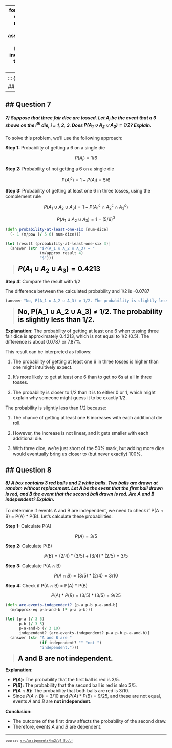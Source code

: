 
---
format:
  html: {toc: true, toc-depth: 3, theme: cosmo, number-sections: false, output-file: assignments.hw2.q7_8.html}
fontsize: 0.9em
code-block-background: true
include-in-header: {text: '<link rel = "icon" href = "data:," />'}
toc-title-numbers: false
number-depth: 0

---
<style></style><style>.printedClojure .sourceCode {
  background-color: transparent;
  border-style: none;
}
</style><style>.clay-limit-image-width .clay-image {max-width: 100%}
.clay-side-by-side .sourceCode {margin: 0}
.clay-side-by-side {margin: 1em 0}
</style>
<script src="assignments.hw2.q7_8_files/md-default0.js" type="text/javascript"></script><script src="assignments.hw2.q7_8_files/md-default1.js" type="text/javascript"></script><script src="assignments.hw2.q7_8_files/katex2.js" type="text/javascript"></script><link href="https://cdn.jsdelivr.net/npm/katex@0.16.10/dist/katex.min.css" rel="stylesheet" type="text/css" />

::: {.sourceClojure}
```clojure
(ns assignments.hw2.q7-8
  (:require
    [assignments.hw2.utils :refer :all]
    [fastmath.core :as m]))
```
:::


## Question 7 to 8
---

## Question 7
---

#### *7) Suppose that three fair dice are tossed. Let $A_i$ be the event that a 6 shows on the $i^{th}$ die, i = 1, 2, 3. Does $P(A_1 ∪ A_2 ∪ A_3) = 1/2$? Explain.*

To solve this problem, we'll use the following approach:

**Step 1:** Probability of getting a 6 on a single die

$$P(A_i) = 1/6$$

**Step 2:** Probability of not getting a 6 on a single die

$$P(A_i^c) = 1 - P(A_i) = 5/6$$

**Step 3:** Probability of getting at least one 6 in three tosses, using the complement rule

$$P(A_1 ∪ A_2 ∪ A_3) = 1 - P(A_1^c ∩ A_2^c ∩ A_3^c)$$

$$P(A_1 ∪ A_2 ∪ A_3) = 1 - (5/6)^3$$


::: {.sourceClojure}
```clojure
(defn probability-at-least-one-six [num-dice]
  (- 1 (m/pow (/ 5 6) num-dice)))
```
:::



::: {.sourceClojure}
```clojure
(let [result (probability-at-least-one-six 3)]
  (answer (str "$P(A_1 ∪ A_2 ∪ A_3) = "
               (m/approx result 4)
               "$")))
```
:::


> <span style="color: black; font-size: 1.5em;">**$P(A_1 ∪ A_2 ∪ A_3) = 0.4213$**</span>

**Step 4:** Compare the result with 1/2

The difference between the calculated probability and 1/2 is -0.0787


::: {.sourceClojure}
```clojure
(answer "No, P(A_1 ∪ A_2 ∪ A_3) ≠ 1/2. The probability is slightly less than 1/2.")
```
:::


> <span style="color: black; font-size: 1.5em;">**No, P(A_1 ∪ A_2 ∪ A_3) ≠ 1/2. The probability is slightly less than 1/2.**</span>

**Explanation:**
 The probability of getting at least one 6 when tossing three fair dice is approximately 0.4213, which is not equal to 1/2 (0.5). The difference is about 0.0787 or 7.87%.

 This result can be interpreted as follows:
     
 1. The probability of getting at least one 6 in three tosses is higher than one might intuitively expect.
 
 2. It's more likely to get at least one 6 than to get no 6s at all in three tosses.
 
 3. The probability is closer to 1/2 than it is to either 0 or 1, which might explain why someone might guess it to be exactly 1/2.

The probability is slightly less than 1/2 because:

 1. The chance of getting at least one 6 increases with each additional die roll.
 
 2. However, the increase is not linear, and it gets smaller with each additional die.
 
 3. With three dice, we're just short of the 50% mark, but adding more dice would eventually bring us closer to (but never exactly) 100%.

## Question 8
---

#### *8) A box contains 3 red balls and 2 white balls. Two balls are drawn at random without replacement. Let A be the event that the first ball drawn is red, and B the event that the second ball drawn is red. Are A and B independent? Explain.*

To determine if events A and B are independent, we need to check if P(A ∩ B) = P(A) * P(B). Let's calculate these probabilities:

**Step 1:** Calculate P(A)

$$P(A) = 3/5$$

**Step 2:** Calculate P(B)

$$P(B) = (2/4) * (3/5) + (3/4) * (2/5) = 3/5$$

**Step 3:** Calculate P(A ∩ B)

$$P(A ∩ B) = (3/5) * (2/4) = 3/10$$

**Step 4:** Check if P(A ∩ B) = P(A) * P(B)

$$P(A) * P(B) = (3/5) * (3/5) = 9/25$$


::: {.sourceClojure}
```clojure
(defn are-events-independent? [p-a p-b p-a-and-b]
  (m/approx-eq p-a-and-b (* p-a p-b)))
```
:::



::: {.sourceClojure}
```clojure
(let [p-a (/ 3 5)
      p-b (/ 3 5)
      p-a-and-b (/ 3 10)
      independent? (are-events-independent? p-a p-b p-a-and-b)]
  (answer (str "A and B are "
               (if independent? "" "not ")
               "independent.")))
```
:::


> <span style="color: black; font-size: 1.5em;">**A and B are not independent.**</span>

**Explanation:**

 - **$P(A)$:** The probability that the first ball is red is $3/5$.
 - **$P(B)$:** The probability that the second ball is red is also $3/5$.
 - **$P(A ∩ B)$:** The probability that both balls are red is $3/10$.
 - Since $P(A ∩ B) = 3/10$ and $P(A) * P(B) = 9/25$, and these are not equal, events $A$ and $B$ are **not independent**.

**Conclusion:**

 - The outcome of the first draw affects the probability of the second draw.
 - Therefore, events $A$ and $B$ are dependent.


```{=html}
<div style="background-color:grey;height:2px;width:100%;"></div>
```



```{=html}
<div><pre><small><small>source: <a href="https://github.com/adabwana/f24-m6410-hw2/blob/master/src/assignments/hw2/q7_8.clj">src/assignments/hw2/q7_8.clj</a></small></small></pre></div>
```
